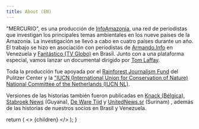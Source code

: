 ---
title: About (EN)
---

"MERCURIO", es una producción de [InfoAmazonia](https://infoamazonia.org/), una red de periodistas que investigan los principales temas ambientales en los nueve países de la Amazonía. La investigación se llevó a cabo en cuatro países durante un año. El trabajo se hizo en asociación con periodistas de [Armando.Info](https://armando.info/) en Venezuela y [Fantástico (TV Globo)](https://g1.globo.com/fantastico/) en Brasil. Junto con a una plataforma especial, vamos lanzar un documental dirigido por [Tom Laffay](https://www.tomlaffay.com/about/).

Toda la producción fue apoyada por el [Rainforest Journalism Fund](https://pulitzercenter.org/rainforest-journalism-fund-0) del Pulitzer Center y la ["IUCN (International Union for Conservation of Nature) National Committee of the Netherlands (IUCN NL)](https://www.iucn.nl/en).

Versiones de las historias también fueron publicadas en [Knack (Bélgica)](https://www.knack.be/), [Stabroek News](https://www.stabroeknews.com/) (Guyana), [De Ware Tijd](http://www.dwtonline.com/) y [UnitedNews.sr](http://unitednews.sr/) (Surinam) , además de las historias de nuestros socios en Brasil y Venezuela.

<!-- This default export overrides the default layout ensuring -->
<!--  that the FAQ component isn't wrapped by other elements -->
  return (
    <>
      {children}
    </>
  );
}

